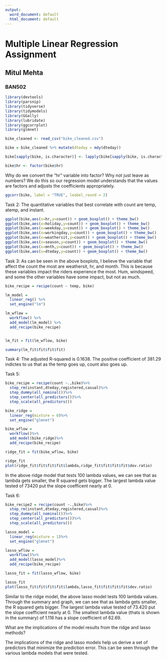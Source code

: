 ---
output:
  word_document: default
  html_document: default
---
# Multiple Linear Regression Assignment
## Mitul Mehta
### BAN502


```{r}
library(devtools)
library(parsnip)
library(tidyverse)
library(tidymodels)
library(GGally)
library(lubridate)
library(ggcorrplot)
library(glmnet)
```

```{r}
bike_cleaned <- read_csv("bike_cleaned.csv")
```

```{r}
bike = bike_cleaned %>% mutate(dteday = mdy(dteday))
```

```{r}
bike[sapply(bike, is.character)] <- lapply(bike[sapply(bike, is.character)],as.factor)
```

```{r}
bike$hr <- factor(bike$hr)
```

Why do we convert the “hr” variable into factor? Why not just leave as numbers? We do this so our regression model understands that the values are factors and adjusts the coefficients appropriately. 

```{r}
ggcorr(bike, label = "TRUE", leabel_round = 2)
```

Task 2: The quantitative variables that best correlate with count are temp, atemp, and instant.

```{r}
ggplot(bike,aes(x=hr,y=count)) + geom_boxplot() + theme_bw()
ggplot(bike,aes(x=holiday,y=count)) + geom_boxplot() + theme_bw()
ggplot(bike,aes(x=weekday,y=count)) + geom_boxplot() + theme_bw()
ggplot(bike,aes(x=workingday,y=count)) + geom_boxplot() + theme_bw()
ggplot(bike,aes(x=weathersit,y=count)) + geom_boxplot() + theme_bw()
ggplot(bike,aes(x=season,y=count)) + geom_boxplot() + theme_bw()
ggplot(bike,aes(x=mnth,y=count)) + geom_boxplot() + theme_bw()
ggplot(bike,aes(x=dteday,y=count)) + geom_boxplot() + theme_bw()

```

Task 3: As can be seen in the above boxplots, I believe the variable that affect the count the most are weathersit, hr, and month. This is because these variables impact the riders experience the most. Hum, windspeed, and some the other variables have some impact, but not as much.  


```{r}
bike_recipe = recipe(count ~ temp, bike)

lm_model = 
  linear_reg() %>%
  set_engine("lm")

lm_wflow =
  workflow() %>%
  add_model(lm_model) %>%
  add_recipe(bike_recipe)


lm_fit = fit(lm_wflow, bike)
```

```{r}
summary(lm_fit$fit$fit$fit)
```
Task 4: The adjusted R-squared is 0.1638. The positive coefficient of 381.29 indictes to us that as the temp goes up, count also goes up.


Task 5:

```{r}
bike_recipe = recipe(count ~.,bike)%>%
  step_rm(instant,dteday,registered,casual)%>%
  step_dummy(all_nominal())%>%
  step_center(all_predictors())%>%
  step_scale(all_predictors())

bike_ridge =
  linear_reg(mixture = 0)%>%
  set_engine("glmnet")

bike_wflow =
  workflow()%>%
  add_model(bike_ridge)%>%
  add_recipe(bike_recipe)

ridge_fit = fit(bike_wflow, bike)
```
```{r}
ridge_fit
plot(ridge_fit$fit$fit$fit$lambda,ridge_fit$fit$fit$fit$dev.ratio)
```
In the above ridge model that tests 100 lambda values, we can see that as lambda gets smaller, the R squared gets bigger. The largest lambda value tested of 73420 put the slope coefficent nearly at 0.


Task 6:

```{r}
bike_recipe2 = recipe(count ~.,bike)%>%
  step_rm(instant,dteday,registered,casual)%>%
  step_dummy(all_nominal())%>%
  step_center(all_predictors())%>%
  step_scale(all_predictors())

lasso_model =
  linear_reg(mixture = 1)%>%
  set_engine("glmnet")

lasso_wflow =
  workflow()%>%
  add_model(lasso_model)%>%
  add_recipe(bike_recipe)

lasso_fit = fit(lasso_wflow, bike)
```
```{r}
lasso_fit
plot(lasso_fit$fit$fit$fit$lambda,lasso_fit$fit$fit$fit$dev.ratio)
```

Similar to the ridge model, the above lasso model tests 100 lambda values. Through the summary and graph, we can see that as lambda gets smaller, the R squared gets bigger. The largest lambda value tested of 73.420 put the slope coefficient nearly at 0. The smallest lambda value (thats is shown in the summary) of 1.116 has a slope coefficient of 62.69.



What are the implications of the model results from the ridge and lasso methods?

The implications of the ridge and lasso models help us derive a set of predictors that minimize the prediction error. This can be seen through the various lambda models that were tested. 

